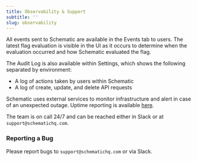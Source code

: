```yaml
---
title: Observability & Support
subtitle: ''
slug: observability
---
```



All events sent to Schematic are available in the Events tab to users. The latest flag evaluation is visible in the UI as it occurs to determine when the evaluation occurred and how Schematic evaluated the flag.

The Audit Log is also available within Settings, which shows the following separated by environment:
- A log of actions taken by users within Schematic
- A log of create, update, and delete API requests

Schematic uses external services to monitor infrastructure and alert in case of an unexpected outage. Uptime reporting is available [here](https://schematic.statuspage.io/). 

The team is on call 24/7 and can be reached either in Slack or at `support@schematichq.com`.

### Reporting a Bug

Please report bugs to `support@schematichq.com` or via Slack.
